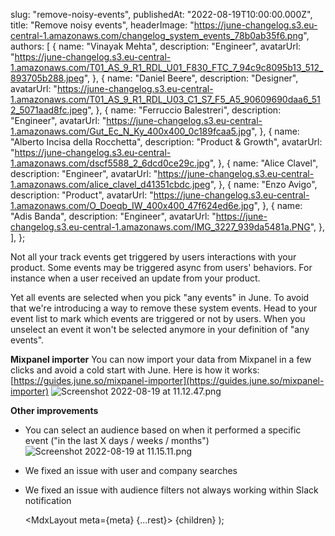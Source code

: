 
  slug: "remove-noisy-events",
  publishedAt: "2022-08-19T10:00:00.000Z",
  title: "Remove noisy events",
  headerImage:
    "https://june-changelog.s3.eu-central-1.amazonaws.com/changelog_system_events_78b0ab35f6.png",
  authors: [
    {
      name: "Vinayak Mehta",
      description: "Engineer",
      avatarUrl:
        "https://june-changelog.s3.eu-central-1.amazonaws.com/T01_AS_9_R1_RDL_U01_F830_FTC_7_94c9c8095b13_512_893705b288.jpeg",
    },
    {
      name: "Daniel Beere",
      description: "Designer",
      avatarUrl:
        "https://june-changelog.s3.eu-central-1.amazonaws.com/T01_AS_9_R1_RDL_U03_C1_S7_F5_A5_90609690daa6_512_5071aad8fc.jpeg",
    },
    {
      name: "Ferruccio Balestreri",
      description: "Engineer",
      avatarUrl:
        "https://june-changelog.s3.eu-central-1.amazonaws.com/Gut_Ec_N_Ky_400x400_0c189fcaa5.jpg",
    },
    {
      name: "Alberto Incisa della Rocchetta",
      description: "Product & Growth",
      avatarUrl:
        "https://june-changelog.s3.eu-central-1.amazonaws.com/dscf5588_2_6dcd0ce29c.jpg",
    },
    {
      name: "Alice Clavel",
      description: "Engineer",
      avatarUrl:
        "https://june-changelog.s3.eu-central-1.amazonaws.com/alice_clavel_d41351cbdc.jpeg",
    },
    {
      name: "Enzo Avigo",
      description: "Product",
      avatarUrl:
        "https://june-changelog.s3.eu-central-1.amazonaws.com/O_Doeqb_IW_400x400_47f624ed6e.jpg",
    },
    {
      name: "Adis Banda",
      description: "Engineer",
      avatarUrl:
        "https://june-changelog.s3.eu-central-1.amazonaws.com/IMG_3227_939da5481a.PNG",
    },
  ],
};

Not all your track events get triggered by users interactions with your product.
Some events may be triggered async from users' behaviors. For instance when a user received an update from your product.

Yet all events are selected when you pick "any events" in June. To avoid that we're introducing a way to remove these system events.
Head to your event list to mark which events are triggered or not by users. When you unselect an event it won't be selected anymore in your definition of "any events".

**Mixpanel importer**
You can now import your data from Mixpanel in a few clicks and avoid a cold start with June.
Here is how it works: [https://guides.june.so/mixpanel-importer](https://guides.june.so/mixpanel-importer)
![Screenshot 2022-08-19 at 11.12.47.png](https://june-changelog.s3.eu-central-1.amazonaws.com/Screenshot_2022_08_19_at_11_12_47_d0cee3af87.png)

**Other improvements**

- You can select an audience based on when it performed a specific event ("in the last X days / weeks / months")
  ![Screenshot 2022-08-19 at 11.15.11.png](https://june-changelog.s3.eu-central-1.amazonaws.com/Screenshot_2022_08_19_at_11_15_11_118ea7f141.png)
- We fixed an issue with user and company searches
- We fixed an issue with audience filters not always working within Slack notification

  <MdxLayout meta={meta} {...rest}>
    {children}
  </MdxLayout>
);
